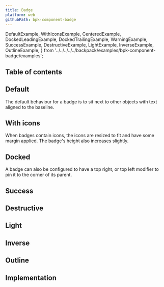 ```yaml
---
title: Badge
platform: web
githubPath: bpk-component-badge
---
```



  DefaultExample,
  WithIconsExample,
  CenteredExample,
  DockedLeadingExample,
  DockedTrailingExample,
  WarningExample,
  SuccessExample,
  DestructiveExample,
  LightExample,
  InverseExample,
  OutlineExample,
} from '../../../../../backpack/examples/bpk-component-badge/examples';

## Table of contents

## Default

The default behaviour for a badge is to sit next to other objects with text aligned to the baseline.

<PresentationBlock>
  <DefaultExample />
</PresentationBlock>

## With icons

When badges contain icons, the icons are resized to fit and have some margin applied. The badge's height also increases slightly.

<PresentationBlock>
  <WithIconsExample />
</PresentationBlock>

## Docked

A badge can also be configured to have a top right, or top left modifier to pin it to the corner of its parent.

<PresentationBlock>
  <DockedTrailingExample />
</PresentationBlock>

## Success

<PresentationBlock>
  <SuccessExample />
</PresentationBlock>

## Destructive

<PresentationBlock>
  <DestructiveExample />
</PresentationBlock>

## Light

<PresentationBlock>
  <LightExample />
</PresentationBlock>

## Inverse

<PresentationBlock>
  <InverseExample />
</PresentationBlock>

## Outline

<PresentationBlock>
  <OutlineExample />
</PresentationBlock>

## Implementation

<Readme />
